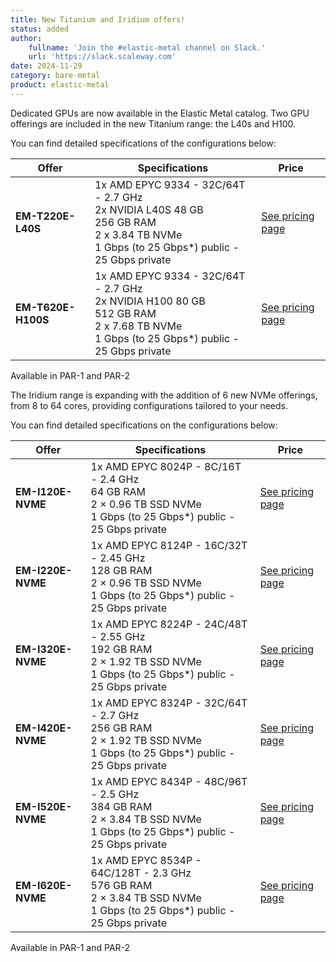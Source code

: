 ```yaml
---
title: New Titanium and Iridium offers!
status: added
author:
    fullname: 'Join the #elastic-metal channel on Slack.'
    url: 'https://slack.scaleway.com'
date: 2024-11-29
category: bare-metal
product: elastic-metal
---
```


Dedicated GPUs are now available in the Elastic Metal catalog. Two GPU offerings are included in the new Titanium range: the L40s and H100. 

You can find detailed specifications of the configurations below:

| **Offer**           | **Specifications**                                                                                                                                                                                | **Price**           |
|----------------------|----------------------------------------------------------------------------------------------------------------------------------------------------------------------------------------------------|---------------------|
| **EM-T220E-L40S**   | 1x AMD EPYC 9334 - 32C/64T - 2.7 GHz<br/>2x NVIDIA L40S 48 GB<br/>256 GB RAM<br/>2 x 3.84 TB NVMe<br/>1 Gbps (to 25 Gbps*) public - 25 Gbps private                                                     | [See pricing page](https://www.scaleway.com/en/pricing/elastic-metal/#titanium)     |
| **EM-T620E-H100S**  | 1x AMD EPYC 9334 - 32C/64T - 2.7 GHz<br/>2x NVIDIA H100 80 GB<br/>512 GB RAM<br/>2 x 7.68 TB NVMe<br/>1 Gbps (to 25 Gbps*) public - 25 Gbps private                                                   | [See pricing page](https://www.scaleway.com/en/pricing/elastic-metal/#titanium)     |
Available in PAR-1 and PAR-2


The Iridium range is expanding with the addition of 6 new NVMe offerings, from 8 to 64 cores, providing configurations tailored to your needs.

You can find detailed specifications on the configurations below:

| **Offer**           | **Specifications**                                                                                                                                                                                | **Price**           |
|----------------------|----------------------------------------------------------------------------------------------------------------------------------------------------------------------------------------------------|---------------------|
| **EM-I120E-NVME**   | 1x AMD EPYC 8024P - 8C/16T - 2.4 GHz<br/>64 GB RAM<br/>2 × 0.96 TB SSD NVMe<br/>1 Gbps (to 25 Gbps*) public - 25 Gbps private                                                                          | [See pricing page](https://www.scaleway.com/en/pricing/elastic-metal/#iridium)       |
| **EM-I220E-NVME**   | 1x AMD EPYC 8124P - 16C/32T - 2.45 GHz<br/>128 GB RAM<br/>2 × 0.96 TB SSD NVMe<br/>1 Gbps (to 25 Gbps*) public - 25 Gbps private                                                                      | [See pricing page](https://www.scaleway.com/en/pricing/elastic-metal/#iridium)       |
| **EM-I320E-NVME**   | 1x AMD EPYC 8224P - 24C/48T - 2.55 GHz<br/>192 GB RAM<br/>2 × 1.92 TB SSD NVMe<br/>1 Gbps (to 25 Gbps*) public - 25 Gbps private                                                                      | [See pricing page](https://www.scaleway.com/en/pricing/elastic-metal/#iridium)       |
| **EM-I420E-NVME**   | 1x AMD EPYC 8324P - 32C/64T - 2.7 GHz<br/>256 GB RAM<br/>2 × 1.92 TB SSD NVMe<br/>1 Gbps (to 25 Gbps*) public - 25 Gbps private                                                                       | [See pricing page](https://www.scaleway.com/en/pricing/elastic-metal/#iridium)       |
| **EM-I520E-NVME**   | 1x AMD EPYC 8434P - 48C/96T - 2.5 GHz<br/>384 GB RAM<br/>2 × 3.84 TB SSD NVMe<br/>1 Gbps (to 25 Gbps*) public - 25 Gbps private                                                                       | [See pricing page](https://www.scaleway.com/en/pricing/elastic-metal/#iridium)       |
| **EM-I620E-NVME**   | 1x AMD EPYC 8534P - 64C/128T - 2.3 GHz<br/>576 GB RAM<br/>2 × 3.84 TB SSD NVMe<br/>1 Gbps (to 25 Gbps*) public - 25 Gbps private                                                                      | [See pricing page](https://www.scaleway.com/en/pricing/elastic-metal/#iridium)       |
Available in PAR-1 and PAR-2

